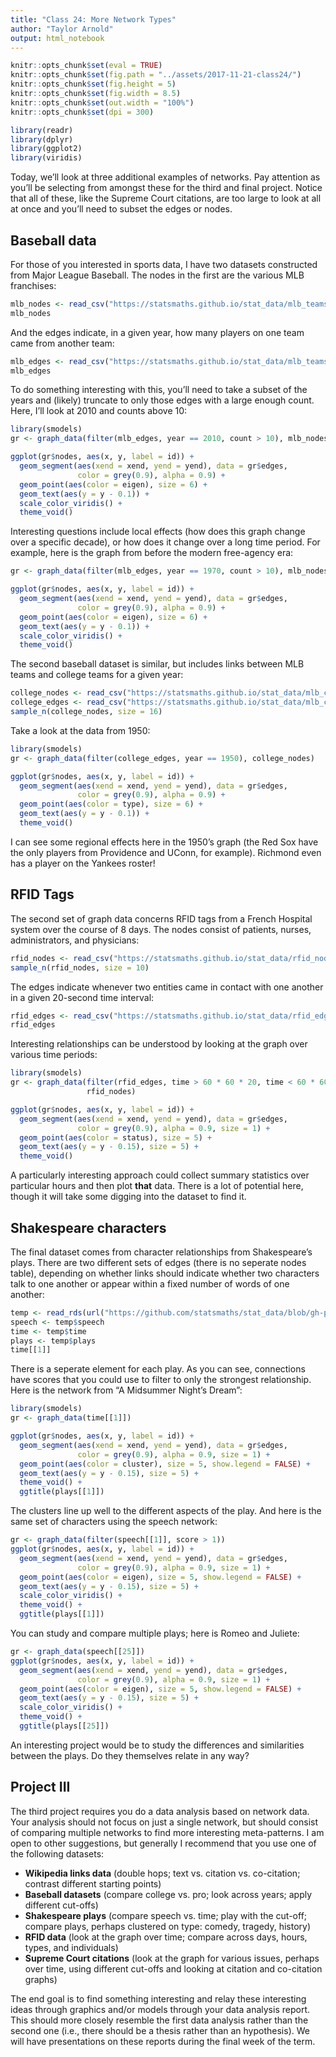 ```yaml
---
title: "Class 24: More Network Types"
author: "Taylor Arnold"
output: html_notebook
---
```


```r
knitr::opts_chunk$set(eval = TRUE)
knitr::opts_chunk$set(fig.path = "../assets/2017-11-21-class24/")
knitr::opts_chunk$set(fig.height = 5)
knitr::opts_chunk$set(fig.width = 8.5)
knitr::opts_chunk$set(out.width = "100%")
knitr::opts_chunk$set(dpi = 300)
```

```r
library(readr)
library(dplyr)
library(ggplot2)
library(viridis)
```

Today, we'll look at three additional examples of networks.
Pay attention as you'll be selecting from amongst these for
the third and final project. Notice that all of these, like
the Supreme Court citations, are too large to look at all at
once and you'll need to subset the edges or nodes.

## Baseball data

For those of you interested in sports data, I have two datasets constructed from
Major League Baseball. The nodes in the first are the various MLB franchises:

```r
mlb_nodes <- read_csv("https://statsmaths.github.io/stat_data/mlb_teams_nodes.csv")
mlb_nodes
```

And the edges indicate, in a given year, how many players on one team came from
another team:

```r
mlb_edges <- read_csv("https://statsmaths.github.io/stat_data/mlb_teams_edges.csv")
mlb_edges
```

To do something interesting with this, you'll need to take a subset of the years
and (likely) truncate to only those edges with a large enough count. Here, I'll
look at 2010 and counts above 10:

```r
library(smodels)
gr <- graph_data(filter(mlb_edges, year == 2010, count > 10), mlb_nodes)

ggplot(gr$nodes, aes(x, y, label = id)) +
  geom_segment(aes(xend = xend, yend = yend), data = gr$edges,
               color = grey(0.9), alpha = 0.9) +
  geom_point(aes(color = eigen), size = 6) +
  geom_text(aes(y = y - 0.1)) +
  scale_color_viridis() +
  theme_void()
```

Interesting questions include local effects (how does this graph change over
a specific decade), or how does it change over a long time period. For example,
here is the graph from before the modern free-agency era:

```r
gr <- graph_data(filter(mlb_edges, year == 1970, count > 10), mlb_nodes)

ggplot(gr$nodes, aes(x, y, label = id)) +
  geom_segment(aes(xend = xend, yend = yend), data = gr$edges,
               color = grey(0.9), alpha = 0.9) +
  geom_point(aes(color = eigen), size = 6) +
  geom_text(aes(y = y - 0.1)) +
  scale_color_viridis() +
  theme_void()
```

The second baseball dataset is similar, but includes links between MLB teams and
college teams for a given year:

```r
college_nodes <- read_csv("https://statsmaths.github.io/stat_data/mlb_college_nodes.csv")
college_edges <- read_csv("https://statsmaths.github.io/stat_data/mlb_college_edges.csv")
sample_n(college_nodes, size = 16)
```

Take a look at the data from 1950:

```r
library(smodels)
gr <- graph_data(filter(college_edges, year == 1950), college_nodes)

ggplot(gr$nodes, aes(x, y, label = id)) +
  geom_segment(aes(xend = xend, yend = yend), data = gr$edges,
               color = grey(0.9), alpha = 0.9) +
  geom_point(aes(color = type), size = 6) +
  geom_text(aes(y = y - 0.1)) +
  theme_void()
```

I can see some regional effects here in the 1950's graph (the Red Sox have the only players from
Providence and UConn, for example). Richmond even has a player on the Yankees roster!

## RFID Tags

The second set of graph data concerns RFID tags from a French Hospital system over the
course of 8 days. The nodes consist of patients, nurses, administrators, and physicians:

```r
rfid_nodes <- read_csv("https://statsmaths.github.io/stat_data/rfid_nodes.csv")
sample_n(rfid_nodes, size = 10)
```

The edges indicate whenever two entities came in contact with one another in a given 20-second
time interval:

```r
rfid_edges <- read_csv("https://statsmaths.github.io/stat_data/rfid_edges.csv")
rfid_edges
```

Interesting relationships can be understood by looking at the graph over various
time periods:

```r
library(smodels)
gr <- graph_data(filter(rfid_edges, time > 60 * 60 * 20, time < 60 * 60 * 22),
                 rfid_nodes)

ggplot(gr$nodes, aes(x, y, label = id)) +
  geom_segment(aes(xend = xend, yend = yend), data = gr$edges,
               color = grey(0.9), alpha = 0.9, size = 1) +
  geom_point(aes(color = status), size = 5) +
  geom_text(aes(y = y - 0.15), size = 5) +
  theme_void()
```

A particularly interesting approach could collect summary statistics over particular hours
and then plot **that** data. There is a lot of potential here, though it will take some
digging into the dataset to find it.

## Shakespeare characters

The final dataset comes from character relationships from Shakespeare's plays. There are
two different sets of edges (there is no seperate nodes table), depending on whether links
should indicate whether two characters talk to one another or appear within a fixed number
of words of one another:

```r
temp <- read_rds(url("https://github.com/statsmaths/stat_data/blob/gh-pages/shakespeare_plays.rds?raw=true"))
speech <- temp$speech
time <- temp$time
plays <- temp$plays
time[[1]]
```

There is a seperate element for each play. As you can see, connections have scores that you
could use to filter to only the strongest relationship. Here is the network from "A Midsummer
Night's Dream":

```r
library(smodels)
gr <- graph_data(time[[1]])

ggplot(gr$nodes, aes(x, y, label = id)) +
  geom_segment(aes(xend = xend, yend = yend), data = gr$edges,
               color = grey(0.9), alpha = 0.9, size = 1) +
  geom_point(aes(color = cluster), size = 5, show.legend = FALSE) +
  geom_text(aes(y = y - 0.15), size = 5) +
  theme_void() +
  ggtitle(plays[[1]])
```

The clusters line up well to the different aspects of the play.
And here is the same set of characters using the speech network:

```r
gr <- graph_data(filter(speech[[1]], score > 1))
ggplot(gr$nodes, aes(x, y, label = id)) +
  geom_segment(aes(xend = xend, yend = yend), data = gr$edges,
               color = grey(0.9), alpha = 0.9, size = 1) +
  geom_point(aes(color = eigen), size = 5, show.legend = FALSE) +
  geom_text(aes(y = y - 0.15), size = 5) +
  scale_color_viridis() +
  theme_void() +
  ggtitle(plays[[1]])
```

You can study and compare multiple plays; here is Romeo and Juliete:

```r
gr <- graph_data(speech[[25]])
ggplot(gr$nodes, aes(x, y, label = id)) +
  geom_segment(aes(xend = xend, yend = yend), data = gr$edges,
               color = grey(0.9), alpha = 0.9, size = 1) +
  geom_point(aes(color = eigen), size = 5, show.legend = FALSE) +
  geom_text(aes(y = y - 0.15), size = 5) +
  scale_color_viridis() +
  theme_void() +
  ggtitle(plays[[25]])
```

An interesting project would be to study the differences and similarities between the plays.
Do they themselves relate in any way?

## Project III

The third project requires you do a data analysis based on network data. Your analysis
should not focus on just a single network, but should consist of comparing multiple
networks to find more interesting meta-patterns. I am open to other suggestions, but
generally I recommend that you use one of the following datasets:

- **Wikipedia links data** (double hops; text vs. citation vs. co-citation; contrast different starting points)
- **Baseball datasets** (compare college vs. pro; look across years; apply different cut-offs)
- **Shakespeare plays** (compare speech vs. time; play with the cut-off; compare plays, perhaps clustered on type:
comedy, tragedy, history)
- **RFID data** (look at the graph over time; compare across days, hours, types, and individuals)
- **Supreme Court citations** (look at the graph for various issues, perhaps over time, using different cut-offs and looking at citation and co-citation graphs)

The end goal is to find something interesting and relay these interesting ideas through
graphics and/or models through your data analysis report. This should more closely resemble
the first data analysis rather than the second one (i.e., there should be a thesis rather than
an hypothesis). We will have presentations on these reports during the final week of the term.

















